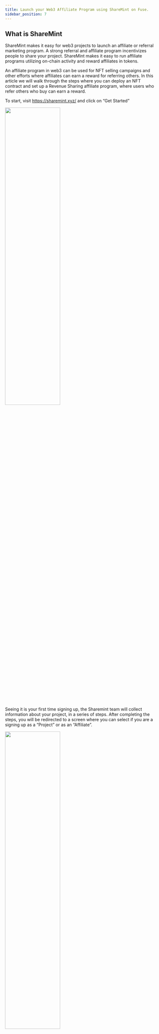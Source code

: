 ```yaml
---
title: Launch your Web3 Affiliate Program using ShareMint on Fuse.
sidebar_position: 7
---
```


## What is ShareMint

ShareMint makes it easy for web3 projects to launch an affiliate or referral marketing program. A strong referral and affiliate program incentivizes people to share your project. ShareMint makes it easy to run affiliate programs utilizing on-chain activity and reward affiliates in tokens.

An affiliate program in web3 can be used for NFT selling campaigns and other efforts where affiliates can earn a reward for referring others. In this article we will walk through the steps where you can deploy an NFT contract and set up a Revenue Sharing affiliate program, where users who refer others who buy can earn a reward.

To start, visit https://sharemint.xyz/ and click on “Get Started”

<img src="/img/sharemint/sharemint-landing.png" width="60%" height="50%" />

Seeing it is your first time signing up, the Sharemint team will collect information about your project, in a series of steps. After completing the steps, you will be redirected to a screen where you can select if you are a signing up as a “Project” or as an “Affiliate”.

<img
  src="/img/sharemint/sharemint-create-project.png"
  width="60%"
  height="50%"
/>

Select “Project” and you will be taken to a page listing your projects. If there’s no project, you can create one

<img src="/img/sharemint/sharemint-new-project.png" width="60%" height="50%" />

In this example, we are creating an NFT project

<img src="/img/sharemint/sharemint-nft.png" width="60%" height="50%" />

In the next step, select “Fuse” as the Blockchain where the NFT Contract is deployed.

<img
  src="/img/sharemint/sharemint-blockchain-fuse.png"
  width="60%"
  height="50%"
/>

It is the first time this is being set up on Sharemint, answer “No” to the question: “Has the project already started minting?”

<img
  src="/img/sharemint/sharemint-started-minting.png"
  width="60%"
  height="50%"
/>

Fill in the project details

<img
  src="/img/sharemint/sharemint-project-details.png"
  width="60%"
  height="50%"
/>

In the next step where you fill in the affiliates' rewards share, set a percentage and use the “Revenue Share” model as an example.

<img src="/img/sharemint/sharemint-revenue.png" width="60%" height="50%" />

Sharemint can create a page where users can opt into your affiliate program. In this next step on Integration, select “Sharemint Page.”

<img src="/img/sharemint/sharemint-integration.png" width="60%" height="50%" />

You can leave the rest of the steps on Logo and Socials and complete them on the Project profile later.

Your dashboard now looks like this:

<img src="/img/sharemint/sharemint-dashboard.png" width="60%" height="50%" />

Click on the “Affiliate sign up page” link to see the page that was created by Sharemint for your project. For this example, the page is at https://sharemint.xyz/fuse-demo/sharer
Here affiliates can sign up to join your project and then be issued unique referral IDs.

The next step is to update your project's “Settings” section and add the Contract Address of the deployed NFT collection. Find the “Tracking” section under “Settings.”

<img src="/img/sharemint/sharemint-tracking.png" width="60%" height="50%" />

Once this step is completed, you have successfully set up an affiliate marketing campaign for your NFT project which is deployed on Fuse. To maximize your program's reach, list it on the ShareMintMarketplace, where affiliates from the web3 network can discover, join, and commence promoting your offering.

You can easily deploy Smart Contracts on the Fuse Blockchain by following any of the examples [here](/docs/category/build-on-fuse)
